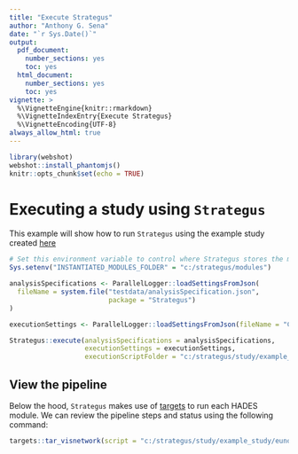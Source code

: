 ```yaml
---
title: "Execute Strategus"
author: "Anthony G. Sena"
date: "`r Sys.Date()`"
output:
  pdf_document:
    number_sections: yes
    toc: yes
  html_document:
    number_sections: yes
    toc: yes
vignette: >
  %\VignetteEngine{knitr::rmarkdown}
  %\VignetteIndexEntry{Execute Strategus}
  %\VignetteEncoding{UTF-8} 
always_allow_html: true
---
```


```r
library(webshot)
webshot::install_phantomjs()
knitr::opts_chunk$set(echo = TRUE)
```

# Executing a study using `Strategus`

This example will show how to run `Strategus` using the example study created [here](CreatingAnalysisSpecification.html)

```r
# Set this environment variable to control where Strategus stores the module files
Sys.setenv("INSTANTIATED_MODULES_FOLDER" = "c:/strategus/modules")

analysisSpecifications <- ParallelLogger::loadSettingsFromJson(
  fileName = system.file("testdata/analysisSpecification.json",
                         package = "Strategus")
)

executionSettings <- ParallelLogger::loadSettingsFromJson(fileName = "C:/strategus/study/settings/eunomiaExecutionSettings.json")

Strategus::execute(analysisSpecifications = analysisSpecifications,
                   executionSettings = executionSettings,
                   executionScriptFolder = "c:/strategus/study/example_study/eunomia/script_folder")
```
## View the pipeline

Below the hood, `Strategus` makes use of [targets](https://books.ropensci.org/targets/) to run each HADES module. We can review the pipeline steps and status using the following command:

```r
targets::tar_visnetwork(script = "c:/strategus/study/example_study/eunomia/script_folder/script.R")
```
